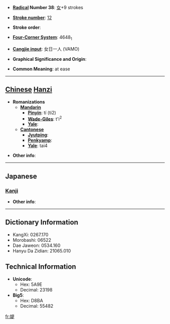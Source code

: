 * '''[[Wiktionary:Chinese radical index| Radical]] Number 38''': [[Wiktionary:Chinese radical index 女|女]]+9 strokes

* '''[[Wiktionary:Chinese total strokes index|Stroke number]]''': [[Wiktionary:Chinese total strokes index 12|12]]

* '''Stroke order''': 

* '''[[Wiktionary:Chinese four corner index|Four-Corner System]]''': 4648<sub>1</sub>

* '''[[Wiktionary:Chinese Cangjie index|Cangjie input]]''': 女日一人 (VAMO)

* '''Graphical Significance and Origin''': 

* '''Common Meaning''': at ease

----

== [[Chinese]] [[Hanzi]] ==

* '''Romanizations'''
** '''[[Mandarin]]'''
*** '''[[Pinyin]]''': tí (ti2)
*** '''[[Wade-Giles]]''': t'i<sup>2</sup>
*** '''[[Yale]]''': 
** '''[[Cantonese]]'''
*** '''[[Jyutping]]''':
*** '''[[Penkyamp]]''': 
*** '''[[Yale]]''': tai4

* '''Other info''': 

----

==Japanese==
===[[Kanji]]===
{{kanji|on readings=[[し]] (shi), [[じ]] (ji), [[てい]] (tei), [[だい]] (dai), [[たい]] (tai), [[た]] (ta)|kun readings=[[つまびらか]] (tsumabiraka), [[わるがしこい]] (warugashikoi), [[はは]] (haha)}}

* '''Other info''':  

----

== Dictionary Information ==

* KangXi: 0267.170
* Morobashi: 06522
* Dae Jaweon: 0534.160
* Hanyu Da Zidian: 21065.010

== Technical Information ==

* '''Unicode''':
** Hex: 5A9E
** Decimal: 23198
* '''Big5''':
** Hex: D8BA
** Decimal: 55482

[[fr:媞]]